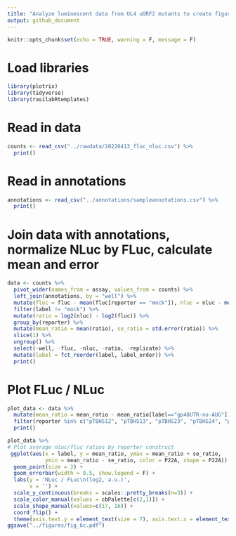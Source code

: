 ```yaml
---
title: "Analyze luminescent data from UL4 uORF2 mutants to create figure 6C"
output: github_document
---
```


```r
knitr::opts_chunk$set(echo = TRUE, warning = F, message = F)
```

# Load libraries

```r
library(plotrix)
library(tidyverse)
library(rasilabRtemplates)
```

# Read in data

```r
counts <- read_csv("../rawdata/20220413_fluc_nluc.csv") %>%
  print()
```

# Read in annotations

```r
annotations <- read_csv("../annotations/sampleannotations.csv") %>%
  print()
```

# Join data with annotations, normalize NLuc by FLuc, calculate mean and error

```r
data <- counts %>% 
  pivot_wider(names_from = assay, values_from = counts) %>%
  left_join(annotations, by = "well") %>%
  mutate(fluc = fluc - mean(fluc[reporter == "mock"]), nluc = nluc - mean(nluc[reporter == "mock"])) %>%
  filter(label != "mock") %>% 
  mutate(ratio = log2(nluc) - log2(fluc)) %>% 
  group_by(reporter) %>% 
  mutate(mean_ratio = mean(ratio), se_ratio = std.error(ratio)) %>%
  slice(1) %>% 
  ungroup() %>% 
  select(-well, -fluc, -nluc, -ratio, -replicate) %>%
  mutate(label = fct_reorder(label, label_order)) %>%
  print()
```

# Plot FLuc / NLuc

```r
plot_data <- data %>%
  mutate(mean_ratio = mean_ratio - mean_ratio[label=="gp48UTR-no-AUG"]) %>%
  filter(reporter %in% c("pTBHS12", "pTBHS13", "pTBHS23", "pTBHS24", "pTBHS58", "pTBHS59", "pTBHS60", "pTBHS61")) %>%
  print()

plot_data %>%
# Plot average nluc/fluc ratios by reporter construct
 ggplot(aes(x = label, y = mean_ratio, ymax = mean_ratio + se_ratio,
            ymin = mean_ratio - se_ratio, color = P22A, shape = P22A)) +  
  geom_point(size = 2) +
  geom_errorbar(width = 0.5, show.legend = F) +
  labs(y = 'NLuc / FLuc\n(log2, a.u.)',
       x = '') +
  scale_y_continuous(breaks = scales::pretty_breaks(n=3)) +
  scale_color_manual(values = cbPalette[c(2,1)]) +
  scale_shape_manual(values=c(17, 16)) +
  coord_flip() +
  theme(axis.text.y = element_text(size = 7), axis.text.x = element_text(size = 7))
ggsave("../figures/fig_6c.pdf")
```